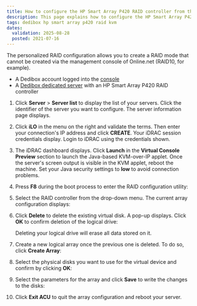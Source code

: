 ```yaml
---
title: How to configure the HP Smart Array P420 RAID controller from the KVM
description: This page explains how to configure the HP Smart Array P420 RAID controller on a Scaleway Dedibox from the KVM
tags: dedibox hp smart array p420 raid kvm
dates:
  validation: 2025-08-28
  posted: 2021-07-16
---
```




The personalized RAID configuration allows you to create a RAID mode that cannot be created via the management console of Online.net (RAID10, for example).

<Requirements />

- A Dedibox account logged into the [console](https://console.online.net)
- A [Dedibox dedicated server](https://www.scaleway.com/en/dedibox/) with an HP Smart Array P420 RAID controller

1. Click **Server** > **Server list** to display the list of your servers. Click the identifier of the server you want to configure. The server information page displays.
2. Click **iLO** in the menu on the right and validate the terms. Then enter your connection's IP address and click **CREATE**. Your iDRAC session credentials display. Login to iDRAC using the credentials shown.
3. The iDRAC dashboard displays. Click **Launch** in the **Virtual Console Preview** section to launch the Java-based KVM-over-IP applet. Once the server's screen output is visible in the KVM applet, reboot the machine.
    <Message type="tip">
      Set your Java security settings to **low** to avoid connection problems.
    </Message>
4. Press **F8** during the boot process to enter the RAID configuration utility:
    <Lightbox image={image} alt="" />
5. Select the RAID controller from the drop-down menu. The current array configuration displays:
    <Lightbox image={image2} alt="" />
6. Click **Delete** to delete the existing virtual disk. A pop-up displays. Click **OK** to confirm deletion of the logical drive:
    <Lightbox image={image3} alt="" />

    <Message type="important">
      Deleting your logical drive will erase all data stored on it.
    </Message>
7. Create a new logical array once the previous one is deleted. To do so, click **Create Array**:
    <Lightbox image={image4} alt="" />
8. Select the physical disks you want to use for the virtual device and confirm by clicking **OK**:
    <Lightbox image={image5} alt="" />
9. Select the parameters for the array and click **Save** to write the changes to the disks:
    <Lightbox image={image6} alt="" />
10. Click **Exit ACU** to quit the array configuration and reboot your server.


